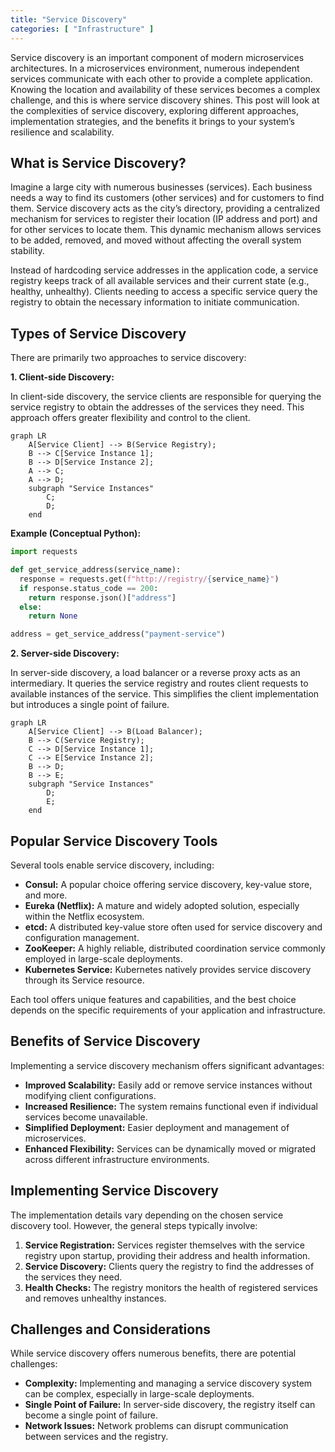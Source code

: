 ```yaml
---
title: "Service Discovery"
categories: [ "Infrastructure" ]
---
```


Service discovery is an important component of modern microservices architectures. In a microservices environment, numerous independent services communicate with each other to provide a complete application. Knowing the location and availability of these services becomes a complex challenge, and this is where service discovery shines. This post will look at the complexities of service discovery, exploring different approaches, implementation strategies, and the benefits it brings to your system's resilience and scalability.

## What is Service Discovery?

Imagine a large city with numerous businesses (services). Each business needs a way to find its customers (other services) and for customers to find them. Service discovery acts as the city's directory, providing a centralized mechanism for services to register their location (IP address and port) and for other services to locate them. This dynamic mechanism allows services to be added, removed, and moved without affecting the overall system stability.

Instead of hardcoding service addresses in the application code, a service registry keeps track of all available services and their current state (e.g., healthy, unhealthy). Clients needing to access a specific service query the registry to obtain the necessary information to initiate communication.

## Types of Service Discovery

There are primarily two approaches to service discovery:

**1. Client-side Discovery:**

In client-side discovery, the service clients are responsible for querying the service registry to obtain the addresses of the services they need. This approach offers greater flexibility and control to the client.

```mermaid
graph LR
    A[Service Client] --> B(Service Registry);
    B --> C[Service Instance 1];
    B --> D[Service Instance 2];
    A --> C;
    A --> D;
    subgraph "Service Instances"
        C;
        D;
    end
```

**Example (Conceptual Python):**

``` python
import requests

def get_service_address(service_name):
  response = requests.get(f"http://registry/{service_name}")
  if response.status_code == 200:
    return response.json()["address"]
  else:
    return None

address = get_service_address("payment-service")
```

**2. Server-side Discovery:**

In server-side discovery, a load balancer or a reverse proxy acts as an intermediary. It queries the service registry and routes client requests to available instances of the service. This simplifies the client implementation but introduces a single point of failure.

```mermaid
graph LR
    A[Service Client] --> B(Load Balancer);
    B --> C(Service Registry);
    C --> D[Service Instance 1];
    C --> E[Service Instance 2];
    B --> D;
    B --> E;
    subgraph "Service Instances"
        D;
        E;
    end
```

## Popular Service Discovery Tools

Several tools enable service discovery, including:

-   **Consul:** A popular choice offering service discovery, key-value store, and more.
-   **Eureka (Netflix):** A mature and widely adopted solution, especially within the Netflix ecosystem.
-   **etcd:** A distributed key-value store often used for service discovery and configuration management.
-   **ZooKeeper:** A highly reliable, distributed coordination service commonly employed in large-scale deployments.
-   **Kubernetes Service:** Kubernetes natively provides service discovery through its Service resource.

Each tool offers unique features and capabilities, and the best choice depends on the specific requirements of your application and infrastructure.

## Benefits of Service Discovery

Implementing a service discovery mechanism offers significant advantages:

-   **Improved Scalability:** Easily add or remove service instances without modifying client configurations.
-   **Increased Resilience:** The system remains functional even if individual services become unavailable.
-   **Simplified Deployment:** Easier deployment and management of microservices.
-   **Enhanced Flexibility:** Services can be dynamically moved or migrated across different infrastructure environments.

## Implementing Service Discovery

The implementation details vary depending on the chosen service discovery tool. However, the general steps typically involve:

1.  **Service Registration:** Services register themselves with the service registry upon startup, providing their address and health information.
2.  **Service Discovery:** Clients query the registry to find the addresses of the services they need.
3.  **Health Checks:** The registry monitors the health of registered services and removes unhealthy instances.

## Challenges and Considerations

While service discovery offers numerous benefits, there are potential challenges:

-   **Complexity:** Implementing and managing a service discovery system can be complex, especially in large-scale deployments.
-   **Single Point of Failure:** In server-side discovery, the registry itself can become a single point of failure.
-   **Network Issues:** Network problems can disrupt communication between services and the registry.